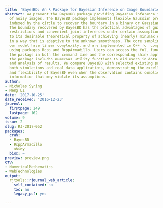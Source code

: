 ```yaml
---
title: 'BayesBD: An R Package for Bayesian Inference on Image Boundaries'
abstract: We present the BayesBD package providing Bayesian inference for boundaries
  of noisy images. The BayesBD package implements flexible Gaussian process priors
  indexed by the circle to recover the boundary in a binary or Gaussian noised image.
  The boundary recovered by BayesBD has the practical advantages of guaranteed geometric
  restrictions and convenient joint inferences under certain assumptions, in addition
  to its desirable theoretical property of achieving (nearly) minimax optimal rate
  in a way that is adaptive to the unknown smoothness. The core sampling tasks for
  our model have linear complexity, and are implemented in C++ for computational efficiency
  using packages Rcpp and RcppArmadillo. Users can access the full functionality of
  the package in both the command line and the corresponding shiny application. Additionally,
  the package includes numerous utility functions to aid users in data preparation
  and analysis of results. We compare BayesBD with selected existing packages using
  both simulations and real data applications, demonstrating the excellent performance
  and flexibility of BayesBD even when the observation contains complicated structural
  information that may violate its assumptions.
author:
- Nicholas Syring
- Meng Li
date: '2017-10-25'
date_received: '2016-12-23'
journal:
  firstpage: 149
  lastpage: 162
volume: 9
issue: 2
slug: RJ-2017-052
packages:
  cran:
  - BayesBD
  - RcppArmadillo
  - shiny
  bioc: ~
preview: preview.png
CTV:
- NumericalMathematics
- WebTechnologies
output:
  rjtools::rjournal_web_article:
    self_contained: no
    toc: no
    legacy_pdf: yes

---
```

